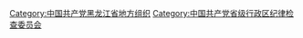 [[Category:中国共产党黑龙江省地方组织|Category:中国共产党黑龙江省地方组织]]
[[Category:中国共产党省级行政区纪律检查委员会|Category:中国共产党省级行政区纪律检查委员会]]